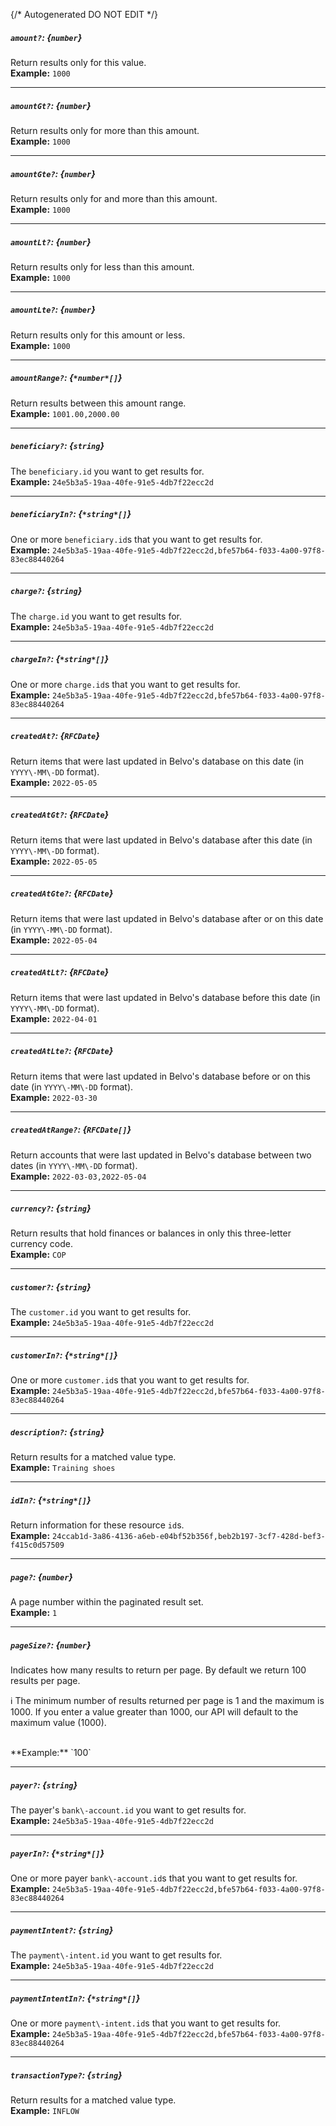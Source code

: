 {/* Autogenerated DO NOT EDIT  */}
##### `amount?`: *{`number`}*
Return results only for this value.
<br/>
**Example:** `1000`

---
##### `amountGt?`: *{`number`}*
Return results only for more than this amount.
<br/>
**Example:** `1000`

---
##### `amountGte?`: *{`number`}*
Return results only for and more than this amount.
<br/>
**Example:** `1000`

---
##### `amountLt?`: *{`number`}*
Return results only for less than this amount.
<br/>
**Example:** `1000`

---
##### `amountLte?`: *{`number`}*
Return results only for this amount or less.
<br/>
**Example:** `1000`

---
##### `amountRange?`: *{`*number*[]`}*
Return results between this amount range.
<br/>
**Example:** `1001.00,2000.00`

---
##### `beneficiary?`: *{`string`}*
The `beneficiary.id` you want to get results for.
<br/>
**Example:** `24e5b3a5-19aa-40fe-91e5-4db7f22ecc2d`

---
##### `beneficiaryIn?`: *{`*string*[]`}*
One or more `beneficiary.id`s that you want to get results for.
<br/>
**Example:** `24e5b3a5-19aa-40fe-91e5-4db7f22ecc2d,bfe57b64-f033-4a00-97f8-83ec88440264`

---
##### `charge?`: *{`string`}*
The `charge.id` you want to get results for.
<br/>
**Example:** `24e5b3a5-19aa-40fe-91e5-4db7f22ecc2d`

---
##### `chargeIn?`: *{`*string*[]`}*
One or more `charge.id`s that you want to get results for.
<br/>
**Example:** `24e5b3a5-19aa-40fe-91e5-4db7f22ecc2d,bfe57b64-f033-4a00-97f8-83ec88440264`

---
##### `createdAt?`: *{`RFCDate`}*
Return items that were last updated in Belvo's database on this date (in `YYYY\-MM\-DD` format).
<br/>
**Example:** `2022-05-05`

---
##### `createdAtGt?`: *{`RFCDate`}*
Return items that were last updated in Belvo's database after this date (in `YYYY\-MM\-DD` format).
<br/>
**Example:** `2022-05-05`

---
##### `createdAtGte?`: *{`RFCDate`}*
Return items that were last updated in Belvo's database after or on this date (in `YYYY\-MM\-DD` format).
<br/>
**Example:** `2022-05-04`

---
##### `createdAtLt?`: *{`RFCDate`}*
Return items that were last updated in Belvo's database before this date (in `YYYY\-MM\-DD` format).
<br/>
**Example:** `2022-04-01`

---
##### `createdAtLte?`: *{`RFCDate`}*
Return items that were last updated in Belvo's database before or on this date (in `YYYY\-MM\-DD` format).
<br/>
**Example:** `2022-03-30`

---
##### `createdAtRange?`: *{`RFCDate[]`}*
Return accounts that were last updated in Belvo's database between two dates (in `YYYY\-MM\-DD` format).
<br/>
**Example:** `2022-03-03,2022-05-04`

---
##### `currency?`: *{`string`}*
Return results that hold finances or balances in only this three\-letter currency code.
<br/>
**Example:** `COP`

---
##### `customer?`: *{`string`}*
The `customer.id` you want to get results for.
<br/>
**Example:** `24e5b3a5-19aa-40fe-91e5-4db7f22ecc2d`

---
##### `customerIn?`: *{`*string*[]`}*
One or more `customer.id`s that you want to get results for.
<br/>
**Example:** `24e5b3a5-19aa-40fe-91e5-4db7f22ecc2d,bfe57b64-f033-4a00-97f8-83ec88440264`

---
##### `description?`: *{`string`}*
Return results for a matched value type.
<br/>
**Example:** `Training shoes`

---
##### `idIn?`: *{`*string*[]`}*
Return information for these resource `id`s.
<br/>
**Example:** `24ccab1d-3a86-4136-a6eb-e04bf52b356f,beb2b197-3cf7-428d-bef3-f415c0d57509`

---
##### `page?`: *{`number`}*
A page number within the paginated result set.
<br/>
**Example:** `1`

---
##### `pageSize?`: *{`number`}*
Indicates how many results to return per page. By default we return 100 results per page.

ℹ️ The minimum number of results returned per page is 1 and the maximum is 1000. If you enter a value greater than 1000, our API will default to the maximum value (1000).

<br/>
**Example:** `100`

---
##### `payer?`: *{`string`}*
The payer's `bank\-account.id` you want to get results for.
<br/>
**Example:** `24e5b3a5-19aa-40fe-91e5-4db7f22ecc2d`

---
##### `payerIn?`: *{`*string*[]`}*
One or more payer `bank\-account.id`s that you want to get results for.
<br/>
**Example:** `24e5b3a5-19aa-40fe-91e5-4db7f22ecc2d,bfe57b64-f033-4a00-97f8-83ec88440264`

---
##### `paymentIntent?`: *{`string`}*
The `payment\-intent.id` you want to get results for.
<br/>
**Example:** `24e5b3a5-19aa-40fe-91e5-4db7f22ecc2d`

---
##### `paymentIntentIn?`: *{`*string*[]`}*
One or more `payment\-intent.id`s that you want to get results for.
<br/>
**Example:** `24e5b3a5-19aa-40fe-91e5-4db7f22ecc2d,bfe57b64-f033-4a00-97f8-83ec88440264`

---
##### `transactionType?`: *{`string`}*
Return results for a matched value type.
<br/>
**Example:** `INFLOW`

